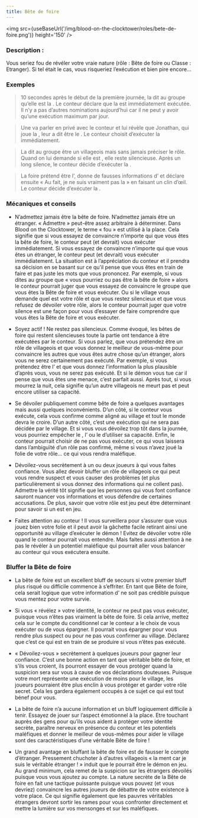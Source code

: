 ```yaml
---
title: Bête de foire
---
```



<img src={useBaseUrl('/img/blood-on-the-clocktower/roles/bete-de-foire.png')} height='150' />

<Role BETE_DE_FOIRE header />

### Description :

Vous seriez fou de révéler votre vraie nature (rôle : Bête de foire ou Classe : Etranger). Si tel était le cas, vous risqueriez l’exécution et bien pire encore… 
 
### Exemples  
> 10 secondes après le début de la première journée, la <Role BETE_DE_FOIRE /> dit au groupe qu’elle est la <Role BETE_DE_FOIRE />. Le conteur déclare que la <Role BETE_DE_FOIRE /> est immédiatement exécutée. Il n’y a pas d’autres nominations aujourd’hui car il ne peut y avoir qu’une exécution maximum par jour.

> Une <Role SORCIERE /> va parler en privé avec le conteur et lui révèle que Jonathan, qui joue la <Role BETE_DE_FOIRE />, leur a dit être le <Role MALADROIT />. Le conteur choisit d’exécuter la <Role BETE_DE_FOIRE /> immédiatement.

> La <Role BETE_DE_FOIRE /> dit au groupe être un villageois mais sans jamais préciser le rôle. Quand on lui demande si elle est <Role BETE_DE_FOIRE />, elle reste silencieuse. Après un long silence, le conteur décide d’exécuter la <Role BETE_DE_FOIRE />. 

> La <Role BETE_DE_FOIRE /> foire prétend être l’<Role ORACLE />, donne de fausses informations d’<Role Oracle /> et déclare ensuite « Au fait, je ne suis vraiment pas la <Role BETE_DE_FOIRE /> » en faisant un clin d’œil. Le conteur décide d’exécuter la <Role BETE_DE_FOIRE />. 

### Mécaniques et conseils
- N’admettez jamais être la bête de foire. N’admettez jamais être un étranger. « Admettre » peut-être assez arbitraire à déterminer. Dans Blood on the Clocktower, le terme « fou » est utilisé à la place. Cela signifie que si vous essayez de convaincre n’importe qui que vous êtes la bête de foire, le conteur peut (et devrait) vous exécuter immédiatement. Si vous essayez de convaincre n’importe qui que vous êtes un étranger, le conteur peut (et devrait) vous exécuter immédiatement. La situation est à l’appréciation du conteur et il prendra sa décision en se basant sur ce qu’il pense que vous êtes en train de faire et pas juste les mots que vous prononcez. Par exemple, si vous dites au groupe que « vous pourriez ou pas être la bête de foire » alors le conteur pourrait juger que vous essayez de convaincre le groupe que vous êtes la Bête de foire et vous exécuter. Ou si le village vous demande quel est votre rôle et que vous restez silencieux et que vous refusez de dévoiler votre rôle, alors le conteur pourrait juger que votre silence est une façon pour vous d’essayer de faire comprendre que vous êtes la Bête de foire et vous exécuter.

- Soyez actif ! Ne restez pas silencieux. Comme évoqué, les bêtes de foire qui restent silencieuses toute la partie ont tendance à être exécutées par le conteur. Si vous parlez, que vous prétendez être un rôle de villageois et que vous donnez le meilleur de vous-même pour convaincre les autres que vous êtes autre chose qu’un étranger, alors vous ne serez certainement pas exécuté. Par exemple, si vous prétendez être l’<Role ORACLE /> et que vous donnez l’information la plus plausible d’après vous, vous ne serez pas exécuté. Et si le démon vous tue car il pense que vous êtes une menace, c’est parfait aussi. Après tout, si vous mourrez la nuit, cela signifie qu’un autre villageois ne meurt pas et peut encore utiliser sa capacité.

- Se dévoiler publiquement comme bête de foire a quelques avantages mais aussi quelques inconvénients. D’un côté, si le conteur vous exécute, cela vous confirme comme aligné au village et tout le monde devra le croire. D’un autre côté, c’est une exécution qui ne sera pas décidée par le village. Et si vous vous dévoilez trop tôt dans la journée, vous pourriez empêcher le <Role SAVANT />, l’<Role ARTISTE /> ou le <Role JONGLEUR /> d’utiliser sa capacité. Enfin, le conteur pourrait choisir de ne pas vous exécuter, ce qui vous laissera dans l’ambiguïté d’un rôle pas confirmé, même si vous n’avez joué la folie de votre rôle… ce qui vous rendra maléfique.

- Dévoilez-vous secrètement à un ou deux joueurs à qui vous faites confiance. Vous allez devoir bluffer un rôle de villageois ce qui peut vous rendre suspect et vous causer des problèmes (et plus particulièrement si vous donnez des informations qui ne collent pas). Admettre la vérité tôt signifie que les personnes qui vous font confiance sauront nuancer vos informations et vous défendre de certaines accusations. De plus, savoir que votre rôle est jeu peut être déterminant pour savoir si un <Role FANG_GU /> est en jeu.

- Faites attention au conteur ! Il vous surveillera pour s’assurer que vous jouez bien votre folie et il peut avoir la gâchette facile retirant ainsi une opportunité au village d’exécuter le démon ! Evitez de dévoiler votre rôle quand le conteur pourrait vous entendre. Mais faites aussi attention à ne pas le révéler à un potentiel maléfique qui pourrait aller vous balancer au conteur qui vous exécutera ensuite. 
 
### Bluffer la Bête de foire

- La bête de foire est un excellent bluff de secours si votre premier bluff plus risqué ou difficile commence à s’effriter. En tant que Bête de foire, cela serait logique que votre information d’<Role ORACLE /> ne soit pas crédible puisque vous mentez pour votre survie.

- Si vous « révélez » votre identité, le conteur ne peut pas vous exécuter, puisque vous n’êtes pas vraiment la bête de foire. Si cela arrive, mettez cela sur le compte du conditionnel car le conteur a le choix de vous exécuter ou de vous épargner. Il pourrait vous épargner pour vous rendre plus suspect ou pour ne pas vous confirmer au village. Déclarez que c’est ce qui est en train de se produire si vous n’êtes pas exécuté. 

- « Dévoilez-vous » secrètement à quelques joueurs pour gagner leur confiance. C’est une bonne action en tant que véritable bête de foire, et s’ils vous croient, ils pourront essayer de vous protéger quand la suspicion sera sur vous à cause de vos déclarations douteuses. Puisque votre mort représente une exécution de moins pour le village, les joueurs pourraient être plus enclin à vous protéger et garder votre rôle secret. Cela les gardera également occupés à ce sujet ce qui est tout bénef pour vous.

- La bête de foire n’a aucune information et un bluff logiquement difficile à tenir. Essayez de jouer sur l’aspect émotionnel à la place. Etre touchant auprès des gens pour qu’ils vous aident à protéger votre identité secrète, paraître nerveux en présence du conteur et les potentiels maléfiques et donner le meilleur de vous-mêmes pour aider le village sont des caractéristiques d’une véritable Bête de foire !

- Un grand avantage en bluffant la bête de foire est de fausser le compte d’étranger. Pressement chuchoter à d’autres villageois « la <Role DULCINEE /> ment car je suis le véritable étranger ! » induit que le <Role FANG_GU /> pourrait être le démon en jeu. Au grand minimum, cela remet de la suspicion sur les étrangers dévoilés puisque vous vous ajoutez au compte. La nature secrète de la Bête de foire en fait une tactique puissante puisque vous pouvez (et vous devriez) convaincre les autres joueurs de débattre de votre existence à votre place. Ce qui signifie également que les pauvres véritables étrangers devront sortir les rames pour vous confronter directement et mettre la lumière sur vos mensonges et sur les maléfiques.
